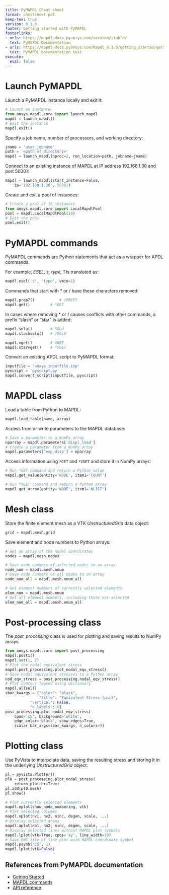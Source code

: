 ```yaml
---
title: PyMAPDL Cheat sheet
format: cheatsheet-pdf
keep-tex: true
version: 0.1.0
footer: Getting started with PyMAPDL
footerlinks:
- urls: https://mapdl-docs.pyansys.com/version/stable/
  text: PyMAPDL Documentation
- urls: https://mapdl-docs.pyansys.com/mapdl_0.1.0/getting_started/getting_started.html
  text: PyMAPDL Documentation test
execute:
  eval: false
---
```


# Launch PyMAPDL

Launch a PyMAPDL instance locally and exit it:

```python
# Launch an instance
from ansys.mapdl.core import launch_mapdl
mapdl = launch_mapdl()
# Exit the instance
mapdl.exit()
```

Specify a job name, number of processors, and working directory:

```python
jname = 'user_jobname'
path = '<path of directory>'
mapdl = launch_mapdl(nproc=2, run_location=path, jobname=jname)
```

Connect to an existing instance of MAPDL at IP address 192.168.1.30 and port 50001:

```python
mapdl = launch_mapdl(start_instance=False,
    ip='192.168.1.30', 50001)
```

Create and exit a pool of instances:

```python
# Create a pool of 10 instances
from ansys.mapdl.core import LocalMapdlPool
pool = mapdl.LocalMapdlPool(10)
# Exit the pool
pool.exit()
```

# PyMAPDL commands

PyMAPDL commands are Python statements that act as a wrapper for APDL commands. 

For example, *ESEL, s, type, 1* is translated as:
```python
mapdl.esel('s', 'type', vmin=1) 
```

Commands that start with * or / have these characters removed:
```python
mapdl.prep7()	        # /PREP7
mapdl.get()	        # *GET
```

In cases where removing * or / causes conflicts with other commands, a prefix "slash" or "star" is added:
```python
mapdl.solu()		# SOLU
mapdl.slashsolu()	# /SOLU

mapdl.vget()		# VGET
mapdl.starvget()	# *VGET
```

Convert an existing APDL script to PyMAPDL format:
```python
inputfile = 'ansys_inputfile.inp'
pyscript = 'pyscript.py'
mapdl.convert_script(inputfile, pyscript)
```

# MAPDL class

Load a table from Python to MAPDL:

```python
mapdl.load_table(name, array)
```

Access from or write parameters to the MAPDL database:
```python
# Save a parameter to a NumPy array
nparray = mapdl.parameters['displ_load']
# Create a parameter from a NumPy array
mapdl.parameters['exp_disp'] = nparray
```

Access information using ``*GET`` and ``*VGET`` and store it in NumPy arrays:
```python
# Run *GET command and return a Python value
mapdl.get_value(entity='NODE', item1='COUNT')

# Run *VGET command and return a Python array
mapdl.get_array(entity='NODE', item1='NLIST')
```

# Mesh class
Store the finite element mesh as a VTK *UnstructuredGrid* data object:

```python
grid = mapdl.mesh.grid
```
Save element and node numbers to Python arrays:
```python
# Get an array of the nodal coordinates
nodes = mapdl.mesh.nodes

# Save node numbers of selected nodes to an array
node_num = mapdl.mesh.nnum
# Save node numbers of all nodes to an array
node_num_all = mapdl.mesh.nnum_all

# Get element numbers of currently selected elements
elem_num = mapdl.mesh.enum
# Get all element numbers, including those not selected
elem_num_all = mapdl.mesh.enum_all
```

# Post-processing class
The *post_processing* class is used for plotting and saving results to NumPy arrays.
```python
from ansys.mapdl.core import post_processing
mapdl.post1()
mapdl.set(1, 2)
# Plot the nodal equivalent stress
mapdl.post_processing.plot_nodal_eqv_stress()
# Save nodal equivalent stresses to a Python array
nod_eqv_stress = post_processing.nodal_eqv_stress()
# Plot contour legend using dictionary
mapdl.allsel()
sbar_kwargs = {"color": "black",
               "title": "Equivalent Stress (psi)",
	       "vertical": False,
	       "n_labels": 6}
post_processing.plot_nodal_eqv_stress(
    cpos='xy', background='white',
    edge_color='black', show_edges=True,
    scalar bar_args=sbar_kwargs, n_colors=9)
```

# Plotting class
Use PyVista to interpolate data, saving the resulting stress and storing it in the underlying *UnstructuredGrid* object:
```python
pl = pyvista.Plotter()
pl0 = post_processing.plot_nodal_stress(
    return_plotter=True)
pl.add(pl0.mesh)
pl.show()
```
```python
# Plot currently selected elements
mapdl.eplot(show_node_numbering, vtk)
# Plot selected volumes
mapdl.vplot(nv1, nv2, ninc, degen, scale, ...)
# Display selected areas
mapdl.aplot(na1, na2, ninc, degen, scale, ...)
# Display selected lines without MAPDL plot symbols
mapdl.lplot(vtk=True, cpos='xy', line_width=10)
# Save PNG file of line plot with MAPDL coordinate symbol
mapdl.psymb('CS', 1)
mapdl.lplot(vtk=False)
```

## References from PyMAPDL documentation

- [Getting Started](https://mapdl.docs.pyansys.com/version/stable/getting_started/index.html)
- [MAPDL commands](https://mapdl.docs.pyansys.com/version/stable/mapdl_commands/index.html)
- [API reference](https://mapdl.docs.pyansys.com/version/stable/api/index.html)